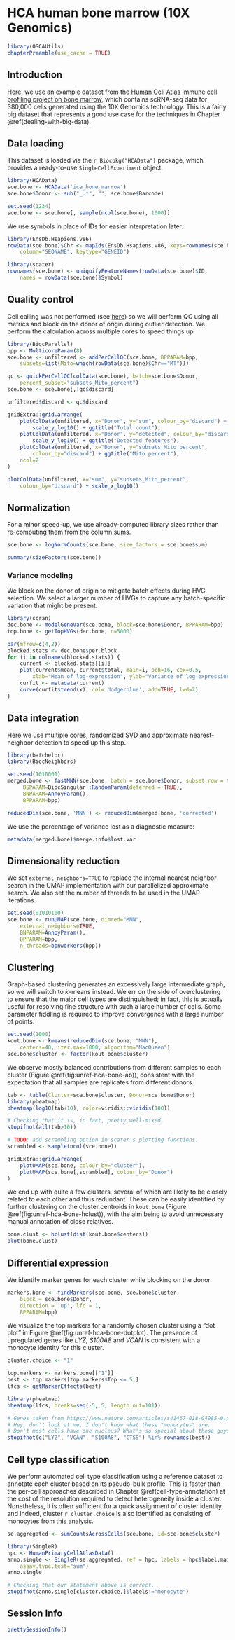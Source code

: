 # HCA human bone marrow (10X Genomics) 

```r
library(OSCAUtils)
chapterPreamble(use_cache = TRUE)
```

## Introduction

Here, we use an example dataset from the [Human Cell Atlas immune cell profiling project on bone marrow](https://preview.data.humancellatlas.org), which contains scRNA-seq data for 380,000 cells generated using the 10X Genomics technology.
This is a fairly big dataset that represents a good use case for the techniques in Chapter \@ref(dealing-with-big-data).

## Data loading

This dataset is loaded via the `r Biocpkg("HCAData")` package, which provides a ready-to-use `SingleCellExperiment` object. 

```r
library(HCAData)
sce.bone <- HCAData('ica_bone_marrow')
sce.bone$Donor <- sub("_.*", "", sce.bone$Barcode)
```

```r
set.seed(1234)
sce.bone <- sce.bone[, sample(ncol(sce.bone), 1000)]
```

We use symbols in place of IDs for easier interpretation later.

```r
library(EnsDb.Hsapiens.v86)
rowData(sce.bone)$Chr <- mapIds(EnsDb.Hsapiens.v86, keys=rownames(sce.bone),
    column="SEQNAME", keytype="GENEID")

library(scater)
rownames(sce.bone) <- uniquifyFeatureNames(rowData(sce.bone)$ID,
    names = rowData(sce.bone)$Symbol)
```

## Quality control

Cell calling was not performed (see [here](https://s3.amazonaws.com/preview-ica-expression-data/Brief+ICA+Read+Me.pdf)) so we will perform QC using all metrics and block on the donor of origin during outlier detection.
We perform the calculation across multiple cores to speed things up.

```r
library(BiocParallel)
bpp <- MulticoreParam(8)
sce.bone <- unfiltered <- addPerCellQC(sce.bone, BPPARAM=bpp,
    subsets=list(Mito=which(rowData(sce.bone)$Chr=="MT")))

qc <- quickPerCellQC(colData(sce.bone), batch=sce.bone$Donor,
    percent_subset="subsets_Mito_percent")
sce.bone <- sce.bone[,!qc$discard]
```

```r
unfiltered$discard <- qc$discard

gridExtra::grid.arrange(
    plotColData(unfiltered, x="Donor", y="sum", colour_by="discard") +
        scale_y_log10() + ggtitle("Total count"),
    plotColData(unfiltered, x="Donor", y="detected", colour_by="discard") +
        scale_y_log10() + ggtitle("Detected features"),
    plotColData(unfiltered, x="Donor", y="subsets_Mito_percent",
        colour_by="discard") + ggtitle("Mito percent"),
    ncol=2
)
```

```r
plotColData(unfiltered, x="sum", y="subsets_Mito_percent", 
    colour_by="discard") + scale_x_log10()
```

## Normalization

For a minor speed-up, we use already-computed library sizes rather than re-computing them from the column sums.

```r
sce.bone <- logNormCounts(sce.bone, size_factors = sce.bone$sum)
```

```r
summary(sizeFactors(sce.bone))
```

### Variance modeling

We block on the donor of origin to mitigate batch effects during HVG selection.
We select a larger number of HVGs to capture any batch-specific variation that might be present.

```r
library(scran)
dec.bone <- modelGeneVar(sce.bone, block=sce.bone$Donor, BPPARAM=bpp)
top.bone <- getTopHVGs(dec.bone, n=5000)
```

```r
par(mfrow=c(4,2))
blocked.stats <- dec.bone$per.block
for (i in colnames(blocked.stats)) {
    current <- blocked.stats[[i]]
    plot(current$mean, current$total, main=i, pch=16, cex=0.5,
        xlab="Mean of log-expression", ylab="Variance of log-expression")
    curfit <- metadata(current)
    curve(curfit$trend(x), col='dodgerblue', add=TRUE, lwd=2)
}
```

## Data integration

Here we use multiple cores, randomized SVD and approximate nearest-neighbor detection to speed up this step.

```r
library(batchelor)
library(BiocNeighbors)

set.seed(1010001)
merged.bone <- fastMNN(sce.bone, batch = sce.bone$Donor, subset.row = top.bone,
     BSPARAM=BiocSingular::RandomParam(deferred = TRUE), 
     BNPARAM=AnnoyParam(),
     BPPARAM=bpp)

reducedDim(sce.bone, 'MNN') <- reducedDim(merged.bone, 'corrected')
```

We use the percentage of variance lost as a diagnostic measure:

```r
metadata(merged.bone)$merge.info$lost.var
```

## Dimensionality reduction

We set `external_neighbors=TRUE` to replace the internal nearest neighbor search in the UMAP implementation with our parallelized approximate search.
We also set the number of threads to be used in the UMAP iterations.

```r
set.seed(01010100)
sce.bone <- runUMAP(sce.bone, dimred="MNN",
    external_neighbors=TRUE, 
    BNPARAM=AnnoyParam(),
    BPPARAM=bpp,
    n_threads=bpnworkers(bpp))
```

## Clustering

Graph-based clustering generates an excessively large intermediate graph, so we will switch to $k$-means instead.
We err on the side of overclustering to ensure that the major cell types are distinguished; in fact, this is actually useful for resolving fine structure with such a large number of cells.
Some parameter fiddling is required to improve convergence with a large number of points.

```r
set.seed(1000)
kout.bone <- kmeans(reducedDim(sce.bone, "MNN"), 
    centers=40, iter.max=1000, algorithm="MacQueen") 
sce.bone$cluster <- factor(kout.bone$cluster)
```

We observe mostly balanced contributions from different samples to each cluster (Figure \@ref(fig:unref-hca-bone-ab)), consistent with the expectation that all samples are replicates from different donors.

```r
tab <- table(Cluster=sce.bone$cluster, Donor=sce.bone$Donor)
library(pheatmap)
pheatmap(log10(tab+10), color=viridis::viridis(100))
```

```r
# Checking that it is, in fact, pretty well-mixed.
stopifnot(all(tab>10))
```

```r
# TODO: add scrambling option in scater's plotting functions.
scrambled <- sample(ncol(sce.bone))

gridExtra::grid.arrange(
    plotUMAP(sce.bone, colour_by="cluster"),
    plotUMAP(sce.bone[,scrambled], colour_by="Donor")
)
```

We end up with quite a few clusters, several of which are likely to be closely related to each other and thus redundant.
These can be easily identified by further clustering on the cluster centroids in `kout.bone` (Figure \@ref(fig:unref-hca-bone-hclust)), with the aim being to avoid unnecessary manual annotation of close relatives.

```r
bone.clust <- hclust(dist(kout.bone$centers))
plot(bone.clust)
```

## Differential expression

We identify marker genes for each cluster while blocking on the donor.

```r
markers.bone <- findMarkers(sce.bone, sce.bone$cluster,
    block = sce.bone$Donor, 
    direction = 'up', lfc = 1,
    BPPARAM=bpp)
```

We visualize the top markers for a randomly chosen cluster using a "dot plot" in Figure \@ref(fig:unref-hca-bone-dotplot).
The presence of upregulated genes like _LYZ_, _S100A8_ and _VCAN_ is consistent with a monocyte identity for this cluster.

```r
cluster.choice <- "1"
```

```r
top.markers <- markers.bone[["1"]]
best <- top.markers[top.markers$Top <= 5,]
lfcs <- getMarkerEffects(best)

library(pheatmap)
pheatmap(lfcs, breaks=seq(-5, 5, length.out=101))
```

```r
# Genes taken from https://www.nature.com/articles/s41467-018-04985-0.pdf?origin=ppub.
# Hey, don't look at me, I don't know what these "monocytes" are.
# Don't most cells have one nucleus? What's so special about these guys?
stopifnot(c("LYZ", "VCAN", "S100A8", "CTSS") %in% rownames(best))
```

## Cell type classification

We perform automated cell type classification using a reference dataset to annotate each cluster based on its pseudo-bulk profile. 
This is faster than the per-cell approaches described in Chapter \@ref(cell-type-annotation) at the cost of the resolution required to detect heterogeneity inside a cluster.
Nonetheless, it is often sufficient for a quick assignment of cluster identity, and indeed, cluster `r cluster.choice` is also identified as consisting of monocytes from this analysis.

```r
se.aggregated <- sumCountsAcrossCells(sce.bone, id=sce.bone$cluster)

library(SingleR)
hpc <- HumanPrimaryCellAtlasData()
anno.single <- SingleR(se.aggregated, ref = hpc, labels = hpc$label.main,
    assay.type.test="sum")
anno.single
```

```r
# Checking that our statement above is correct. 
stopifnot(anno.single[cluster.choice,]$labels!="monocyte")
```

<!-- ```{r saveRDS, include=FALSE} -->
<!-- ## TEMP FIX -->
<!-- saveRDS(sce.bone, 'sce.bone.rds') -->
<!-- saveRDS(markers.bone, 'markers.bone.rds') -->

<!-- sce.bone <- readRDS('sce.bone.rds') -->
<!-- markers.bone <- readRDS('markers.bone.rds') -->
<!-- ``` -->

<!--
## Gene set Enrichment Analysis

To interpret differential expression (DE) results, gene set enrichment analysis (GSEA) can be performed to annotate DE results. The first step is to acquire a mapping of ENTREZID to gene symbol.

```r
## Get mappings of ENTREZID to Symbol
library(org.Hs.eg.db)
keys_entrez <- keys(org.Hs.eg.db, 'ENTREZID')
mapping_es <- AnnotationDbi::select(org.Hs.eg.db,
                                    keys = keys_entrez,
                                    columns = c('ENTREZID', 'SYMBOL'),
                                    keytype = 'ENTREZID')
mapping_es$ENTREZID <- as.integer(mapping_es$ENTREZID)
```

The next is to parse the gene sets (here we use a "tidy" representation of MSigDB gene sets) and remap them.

```r
## Get pathways of interest - convert to list with symbol
## devtools::install_github('stephenturner/msigdf') # "tidy" MSigDB genesets
library(msigdf)
library(dplyr)
mdb <- dplyr::inner_join(msigdf.human, mapping_es,
                         by = c('entrez' = 'ENTREZID')) %>%
    dplyr::filter(collection == 'c7') %>%
    dplyr::select(-collection, -entrez) %>%
    dplyr::group_nest(geneset)
pathways <- purrr::map(mdb$data, function(x) {
    as.character(x$SYMBOL)
})
names(pathways) <- mdb$geneset
```

Finally, the DE results from the `findMarkers()` function are used to test for differential gene set enrichment using the `fgsea` package. Here we compare cluster 3 against cluster 15, which are at opposite ends of a UMAP group.

```r
## Get stats based on markers search
## Compare cluster 3 (Dendritic cells) and 15 (HSCs)
stats <- markers.bone[[3]]$logFC.15
names(stats) <- rownames(markers.bone[[3]])

## Run fast gene set enrichment analysis
## Returns a data.table object
library(fgsea)
gse <- fgsea(pathways = pathways, 
             stats = stats,
             minSize = 15,
             maxSize = 500,
             nperm = 5000)
```

The enrichment scores of the top up and down pathways can then be plotted as a table:

```r
## Get top up and down pathways based on NES
gse.up <- gse[order(gse$NES, decreasing = TRUE)[1:2], ]$pathway
gse.dn <- gse[order(gse$NES)[1:2], ]$pathway
topPathways <- c(gse.up, rev(gse.dn))

## Plot the GSEA table
plotGseaTable(pathways[topPathways], stats,
              gse, 
              gseaParam = 0.5)
```

Or select pathways can also be plotted as a more traditional running score plot:

```r
## Traditional GSEA plot
plotEnrichment(pathways[[topPathways[1]]],
               stats)
```

### Trajectory analysis

Slingshot relies on providing a set of clusters on which to construct a trajectory.

```r
library(slingshot)

## Clusters to attempt trajectory on:
slc.clusters <- c(15, 22, 11, 7, 1, 3)

## Subsample dataset for speed
slc.dat <- sce.bone[, sce.bone$cluster %in% slc.clusters]
slc.subdat <- slc.dat[, sample(ncol(slc.dat), 20000)]

## Run slingshot
slc <- slingshot(slc.subdat,
                 clusterLabels = 'cluster',
                 reducedDim = 'UMAP')
```

The calculated principal curve can then be visualized on the UMAP space.

```r
## Slingshot trajectory plot
library(RColorBrewer)
colors <- colorRampPalette(brewer.pal(11, 'Spectral')[-6])(100)
plotcol <- colors[cut(slc$slingPseudotime_1, breaks = 100)]
plot(reducedDims(slc)$UMAP, col = plotcol, pch=16, asp = 1)
lines(SlingshotDataSet(slc), lwd = 2, col = 'black')
```
-->

## Session Info {-}

```r
prettySessionInfo()
```
